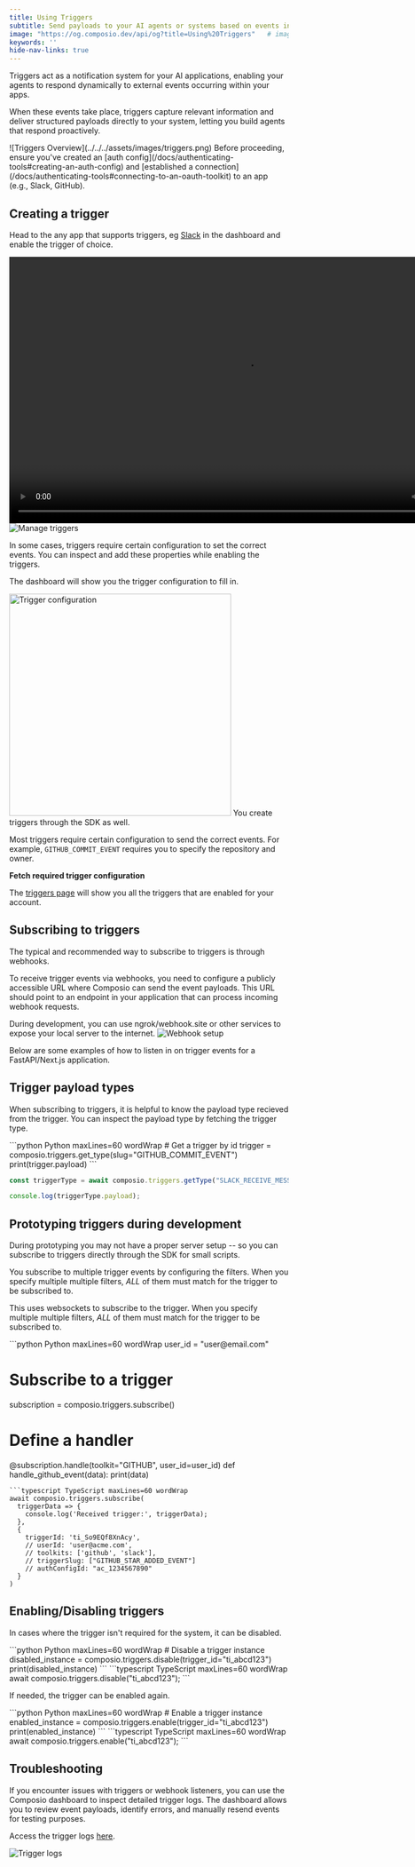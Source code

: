 ```yaml
---
title: Using Triggers
subtitle: Send payloads to your AI agents or systems based on events in apps.
image: "https://og.composio.dev/api/og?title=Using%20Triggers"   # image for socials
keywords: ''
hide-nav-links: true
---
```


Triggers act as a notification system for your AI applications, enabling your agents to respond dynamically to external events occurring within your apps.


When these events take place, triggers capture relevant information and deliver structured payloads directly to your system, letting you build agents that respond proactively.

<Frame caption="Triggers through Composio" background="subtle">
  ![Triggers Overview](../../../assets/images/triggers.png)
</Frame>

<Tip title="Prerequisites">
  Before proceeding, ensure you've created an [auth config](/docs/authenticating-tools#creating-an-auth-config) and [established a connection](/docs/authenticating-tools#connecting-to-an-oauth-toolkit) to an app (e.g., Slack, GitHub).
</Tip>

## Creating a trigger

Head to the any app that supports triggers, eg [Slack](https://app.composio.dev/app/slack) in the dashboard and enable the trigger of choice.

<Tabs>
<Tab title="Dashboard">
<video
  src="../../../assets/videos/enabling-triggers.mp4"
  width="854"
  height="480"
  autoplay
  loop
  playsinline
  controls
></video>

<Frame caption="Triggers page" background="subtle">
  <img src="../../../assets/images/manage-triggers.png" alt="Manage triggers" />
</Frame>

In some cases, triggers require certain configuration to set the correct events. You can inspect and add these properties while enabling the triggers.

The dashboard will show you the trigger configuration to fill in.

<Frame caption="Trigger configuration" background="subtle">
  <img
    src="../../../assets/images/trigger-config.png"
    alt="Trigger configuration"
    width="400px"
    height="auto"
  />
</Frame>


</Tab>
<Tab title="SDK">
You create triggers through the SDK as well. 

<CodeGroup>
<SnippetCode
  src="fern/snippets/triggers/python/triggers.py"
  title="Python"
  startLine={1}
  endLine={12}
  highlightStart={10}
  highlightEnd={10}
/>

<SnippetCode
  src="fern/snippets/triggers/typescript/triggers.ts"
  startLine={1}
  endLine={13}
  highlightStart={8}
  highlightEnd={11}
  title="TypeScript"
/>
</CodeGroup>


Most triggers require certain configuration to send the correct events. For example, `GITHUB_COMMIT_EVENT` requires you to specify the repository and owner.

**Fetch required trigger configuration**

<CodeGroup>
<SnippetCode
  src="fern/snippets/triggers/python/triggers.py"
  startLine={13}
  endLine={32}
  title="Python"
/>

<SnippetCode
  src="fern/snippets/triggers/typescript/triggers.ts"
  startLine={14}
  endLine={35}
  title="TypeScript"
/>
</CodeGroup>
</Tab>
</Tabs>

The [triggers page](https://app.composio.dev/active_triggers?page=1) will show you all the triggers that are enabled for your account.


## Subscribing to triggers
The typical and recommended way to subscribe to triggers is through webhooks.


To receive trigger events via webhooks, you need to configure a publicly accessible URL where Composio can send the event payloads. This URL should point to an endpoint in your application that can process incoming webhook requests.

<Tip title="Use ngrok/webhook.site for local dev!">
During development, you can use ngrok/webhook.site or other services to expose your local server to the internet.
</Tip>

<Frame caption="Webhook setup" background="subtle">
  <img src="../../../assets/images/setup-webhook.png" alt="Webhook setup" />
</Frame>

Below are some examples of how to listen in on trigger events for a FastAPI/Next.js application.

<CodeGroup>
<SnippetCode
  src="fern/snippets/triggers/python/trigger-webhook.py"
  title="app/route.py"
/>

<SnippetCode
  src="fern/snippets/triggers/typescript/trigger-webhook.ts"
  title="app/api/webhook/route.ts"
/>
</CodeGroup>

## Trigger payload types
When subscribing to triggers, it is helpful to know the payload type recieved from the trigger. You can inspect the payload type by fetching the trigger type.

<CodeGroup>
```python Python maxLines=60 wordWrap
# Get a trigger by id
trigger = composio.triggers.get_type(slug="GITHUB_COMMIT_EVENT")
print(trigger.payload)
```

```typescript TypeScript maxLines=60 wordWrap
const triggerType = await composio.triggers.getType("SLACK_RECEIVE_MESSAGE");

console.log(triggerType.payload);
```

</CodeGroup>


## Prototyping triggers during development
During prototyping you may not have a proper server setup -- so you can subscribe to triggers directly through the SDK for small scripts.

You subscribe to multiple trigger events by configuring the filters.
When you specify multiple multiple filters, _ALL_ of them must match for the trigger to be subscribed to.

This uses websockets to subscribe to the trigger. When you specify multiple multiple filters, _ALL_ of them must match for the trigger to be subscribed to.

<CodeGroup>
```python Python maxLines=60 wordWrap
user_id = "user@email.com"

# Subscribe to a trigger
subscription = composio.triggers.subscribe()

# Define a handler
@subscription.handle(toolkit="GITHUB", user_id=user_id)
def handle_github_event(data):
    print(data)
```
```typescript TypeScript maxLines=60 wordWrap
await composio.triggers.subscribe(
  triggerData => {
    console.log('Received trigger:', triggerData);
  },
  {
    triggerId: 'ti_So9EQf8XnAcy',
    // userId: 'user@acme.com',
    // toolkits: ['github', 'slack'],
    // triggerSlug: ["GITHUB_STAR_ADDED_EVENT"]
    // authConfigId: "ac_1234567890"
  }
)
```
</CodeGroup>

## Enabling/Disabling triggers

In cases where the trigger isn't required for the system, it can be disabled.

<CodeGroup>
  ```python Python maxLines=60 wordWrap
  # Disable a trigger instance 
  disabled_instance = composio.triggers.disable(trigger_id="ti_abcd123")
  print(disabled_instance) 
  ```
  ```typescript TypeScript maxLines=60 wordWrap
  await composio.triggers.disable("ti_abcd123");
  ```
</CodeGroup>

If needed, the trigger can be enabled again.

<CodeGroup>
  ```python Python maxLines=60 wordWrap
  # Enable a trigger instance
  enabled_instance = composio.triggers.enable(trigger_id="ti_abcd123")
  print(enabled_instance)
  ```
  ```typescript TypeScript maxLines=60 wordWrap
  await composio.triggers.enable("ti_abcd123");
  ```
</CodeGroup>

## Troubleshooting
If you encounter issues with triggers or webhook listeners, you can use the Composio dashboard to inspect detailed trigger logs. The dashboard allows you to review event payloads, identify errors, and manually resend events for testing purposes.

Access the trigger logs [here](https://app.composio.dev/trigger_logs).

<Frame caption="Trigger logs" background="subtle">
  <img src="../../../assets/images/trigger-debug.png" alt="Trigger logs" />
</Frame>